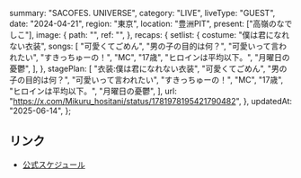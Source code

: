   summary: "SACOFES. UNIVERSE",
  category: "LIVE",
  liveType: "GUEST",
  date: "2024-04-21",
  region: "東京",
  location: "豊洲PIT",
  present: ["高嶺のなでしこ"],
  image: {
    path: "",
    ref: "",
  },
  recaps: {
    setlist: {
      costume: "僕は君になれない衣装",
      songs: [
        "可愛くてごめん",
        "男の子の目的は何？",
        "可愛いって言われたい",
        "すきっちゅーの！",
        "MC",
        "17歳",
        "ヒロインは平均以下。",
        "月曜日の憂鬱",
      ],
    },
    stagePlan: [
      "衣装:僕は君になれない衣装",
      "可愛くてごめん",
      "男の子の目的は何？",
      "可愛いって言われたい",
      "すきっちゅーの！",
      "MC",
      "17歳",
      "ヒロインは平均以下。",
      "月曜日の憂鬱",
    ],
    url: "https://x.com/Mikuru_hositani/status/1781978195421790482",
  },
  updatedAt: "2025-06-14",
};

## リンク

- [公式スケジュール](https://takanenonadeshiko.jp/?p=1901)
